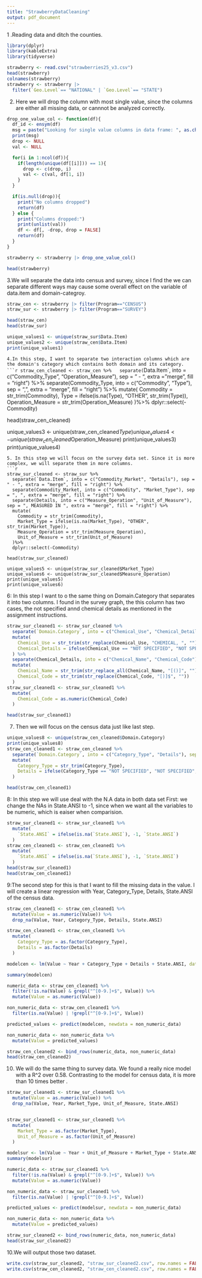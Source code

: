 ```yaml
---
title: "StrawberryDataCleaning"
output: pdf_document
---
```

1 .Reading data and ditch the counties.
```r
library(dplyr)
library(kableExtra)
library(tidyverse)

strawberry <- read.csv("strawberries25_v3.csv")
head(strawberry)
colnames(strawberry)
strawberry <- strawberry |> 
  filter(`Geo.Level`== "NATIONAL" | `Geo.Level`== "STATE")

```
2. Here we will drop the column with most single value, since the columns are either all missing data, or cannnot be analyzed correctly.
```r
drop_one_value_col <- function(df){ 
  df_id <- ensym(df)
  msg = paste("Looking for single value columns in data frame: ", as.character(df_id))
  print(msg)
  drop <- NULL
  val <- NULL

  for(i in 1:ncol(df)){   
    if(length(unique(df[[i]])) == 1){
      drop <- c(drop, i)
      val <- c(val, df[1, i])
    }
  }

  if(is.null(drop)){
    print("No columns dropped")
    return(df)
  } else {
    print("Columns dropped:")
    print(unlist(val))
    df <- df[, -drop, drop = FALSE]
    return(df)
  }
}

strawberry <- strawberry |> drop_one_value_col()

head(strawberry)
```

3.We will separate the data into census and survey, since I find the we can separate  different ways may cause some overall effect on the variable of data.item and domain-categroy.

```r
straw_cen <- strawberry |> filter(Program=="CENSUS")
straw_sur <- strawberry |> filter(Program=="SURVEY")

head(straw_cen)
head(straw_sur)

unique_values1 <- unique(straw_sur$Data.Item)
unique_values2 <- unique(straw_cen$Data.Item)
print(unique_values1)
```
`
4.In this step, I want to separate two interaction columns which are the domain's category which contains both domain and its category. 
```r
straw_cen_cleaned <- straw_cen %>%
  separate(`Data.Item`, into = c("Commodity_Type", "Operation_Measure"), sep = " - ", extra = "merge", fill = "right") %>%
  separate(Commodity_Type, into = c("Commodity", "Type"), sep = ", ", extra = "merge", fill = "right") %>%
  mutate(
    Commodity = str_trim(Commodity),
    Type = ifelse(is.na(Type), "OTHER", str_trim(Type)), 
    Operation_Measure = str_trim(Operation_Measure)
  )%>%
  dplyr::select(-Commodity)

head(straw_cen_cleaned)

unique_values3 <- unique(straw_cen_cleaned$Type)
unique_values4 <- unique(straw_cen_cleaned$Operation_Measure)
print(unique_values3)
print(unique_values4)
```
5. In this step we will focus on the survey data set. Since it is more complex, we will separate them in more columns.
```r
straw_sur_cleaned <- straw_sur %>%
  separate(`Data.Item`, into = c("Commodity_Market", "Details"), sep = " - ", extra = "merge", fill = "right") %>%
  separate(Commodity_Market, into = c("Commodity", "Market_Type"), sep = ", ", extra = "merge", fill = "right") %>%
  separate(Details, into = c("Measure_Operation", "Unit_of_Measure"), sep = ", MEASURED IN ", extra = "merge", fill = "right") %>%
  mutate(
    Commodity = str_trim(Commodity),
    Market_Type = ifelse(is.na(Market_Type), "OTHER", str_trim(Market_Type)),
    Measure_Operation = str_trim(Measure_Operation),
    Unit_of_Measure = str_trim(Unit_of_Measure)
  )%>%
  dplyr::select(-Commodity)

head(straw_sur_cleaned)

unique_values5 <- unique(straw_sur_cleaned$Market_Type)
unique_values6 <- unique(straw_sur_cleaned$Measure_Operation)
print(unique_values5)
print(unique_values6)
```
6: In this step I want to o the same thing on Domain.Category that separates it into two columns. I found in the survey graph, the this column has two cases, the not specified annd chemical details as mentioned in the assignment instructions.
```r
straw_sur_cleaned1 <- straw_sur_cleaned %>%
  separate(`Domain.Category`, into = c("Chemical_Use", "Chemical_Details"), sep = ": ", extra = "merge", fill = "right") %>%
  mutate(
    Chemical_Use = str_trim(str_replace(Chemical_Use, "CHEMICAL, ", "")),
    Chemical_Details = ifelse(Chemical_Use == "NOT SPECIFIED", "NOT SPECIFIED", Chemical_Details)
  ) %>%
  separate(Chemical_Details, into = c("Chemical_Name", "Chemical_Code"), sep = " = ", extra = "merge", fill = "right") %>%
  mutate(
    Chemical_Name = str_trim(str_replace_all(Chemical_Name, "[()]", "")), 
    Chemical_Code = str_trim(str_replace(Chemical_Code, "[)]$", ""))
  )
straw_sur_cleaned1 <- straw_sur_cleaned1 %>%
  mutate(
    Chemical_Code = as.numeric(Chemical_Code)
  )

head(straw_sur_cleaned1)
```
7. Then we will focus on the census data just like last step.
```r
unique_values8 <- unique(straw_cen_cleaned$Domain.Category)
print(unique_values8)
straw_cen_cleaned1 <- straw_cen_cleaned %>%
  separate(`Domain.Category`, into = c("Category_Type", "Details"), sep = ": ", extra = "merge", fill = "right") %>%
  mutate(
    Category_Type = str_trim(Category_Type),
    Details = ifelse(Category_Type == "NOT SPECIFIED", "NOT SPECIFIED", str_trim(str_replace_all(Details, "[()]", ""))) # Remove parentheses
  )

head(straw_cen_cleaned1)
```

8: In this step we will use deal with the N.A data in both data set
First: we change the NAs in State.ANSI to -1, since when we want all the variables to be numeric, which is eaiser when comparision.
```r
straw_sur_cleaned1 <- straw_sur_cleaned1 %>%
  mutate(
    `State.ANSI` = ifelse(is.na(`State.ANSI`), -1, `State.ANSI`)
  )
straw_cen_cleaned1 <- straw_cen_cleaned1 %>%
  mutate(
    `State.ANSI` = ifelse(is.na(`State.ANSI`), -1, `State.ANSI`)
  )
head(straw_sur_cleaned1)
head(straw_cen_cleaned1)
```
9:The second step for this is that I want to fill the missing data in the value. I will create a linear regression with Year, Category_Type, Details, State.ANSI of the census data.
```r
straw_cen_cleaned1 <- straw_cen_cleaned1 %>%
  mutate(Value = as.numeric(Value)) %>%
  drop_na(Value, Year, Category_Type, Details, State.ANSI)

straw_cen_cleaned1 <- straw_cen_cleaned1 %>%
  mutate(
    Category_Type = as.factor(Category_Type),
    Details = as.factor(Details)
  )

modelcen <- lm(Value ~ Year + Category_Type + Details + State.ANSI, data = straw_cen_cleaned1)

summary(modelcen)

numeric_data <- straw_cen_cleaned1 %>%
  filter(!is.na(Value) & grepl("^[0-9.]+$", Value)) %>%
  mutate(Value = as.numeric(Value))

non_numeric_data <- straw_cen_cleaned1 %>%
  filter(is.na(Value) | !grepl("^[0-9.]+$", Value))

predicted_values <- predict(modelcen, newdata = non_numeric_data)

non_numeric_data <- non_numeric_data %>%
  mutate(Value = predicted_values)

straw_cen_cleaned2 <- bind_rows(numeric_data, non_numeric_data)
head(straw_cen_cleaned2)

```
10. We will do the same thing to survey data. We found a really nice model with a R^2 over 0.58. Contrasting to the model for census data, it is more than 10 times better .
```r
straw_sur_cleaned1 <- straw_sur_cleaned1 %>%
  mutate(Value = as.numeric(Value)) %>%
  drop_na(Value, Year, Market_Type, Unit_of_Measure, State.ANSI)


straw_sur_cleaned1 <- straw_sur_cleaned1 %>%
  mutate(
    Market_Type = as.factor(Market_Type),
    Unit_of_Measure = as.factor(Unit_of_Measure)
  )

modelsur <- lm(Value ~ Year + Unit_of_Measure + Market_Type + State.ANSI, data = straw_sur_cleaned1)
summary(modelsur)

numeric_data <- straw_sur_cleaned1 %>%
  filter(!is.na(Value) & grepl("^[0-9.]+$", Value)) %>%
  mutate(Value = as.numeric(Value))

non_numeric_data <- straw_sur_cleaned1 %>%
  filter(is.na(Value) | !grepl("^[0-9.]+$", Value))

predicted_values <- predict(modelsur, newdata = non_numeric_data)

non_numeric_data <- non_numeric_data %>%
  mutate(Value = predicted_values)

straw_sur_cleaned2 <- bind_rows(numeric_data, non_numeric_data)
head(straw_sur_cleaned2)
```
10.We will output those two dataset.
```r
write.csv(straw_sur_cleaned2, "straw_sur_cleaned2.csv", row.names = FALSE)
write.csv(straw_cen_cleaned2, "straw_cen_cleaned2.csv", row.names = FALSE)
```

 